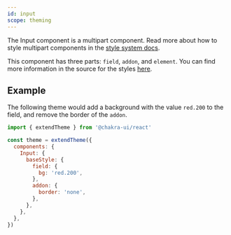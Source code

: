 ```yaml
---
id: input
scope: theming
---
```


The Input component is a multipart component. Read more about how to style
multipart components in the
[style system docs](/docs/styled-system/component-style#styling-multipart-components).

This component has three parts: `field`, `addon`, and `element`. You can find
more information in the source for the styles
[here](https://github.com/chakra-ui/chakra-ui/blob/main/packages/components/theme/src/components/input.ts).

## Example

The following theme would add a background with the value `red.200` to the
field, and remove the border of the `addon`.

```jsx live=false
import { extendTheme } from '@chakra-ui/react'

const theme = extendTheme({
  components: {
    Input: {
      baseStyle: {
        field: {
          bg: 'red.200',
        },
        addon: {
          border: 'none',
        },
      },
    },
  },
})
```
